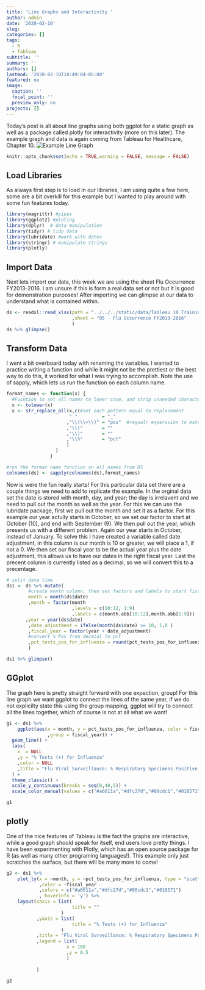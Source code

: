 ```yaml
---
title: 'Line Graphs and Interactivity '
author: admin
date: '2020-02-10'
slug: 
categories: []
tags:
  - R
  - Tableau
subtitle: ''
summary: ''
authors: []
lastmod: '2020-02-10T18:49:04-05:00'
featured: no
image:
  caption: ''
  focal_point: ''
  preview_only: no
projects: []
---
```


  Today's post is all about line graphs using both ggplot for a static graph as well as a package called plotly for interactivity (more on this later). The example graph and data is again coming from Tableau for Healthcare, Chapter 10.  ![Example Line Graph](flu_surveillance.png)


```r
knitr::opts_chunk$set(echo = TRUE,warning = FALSE, message = FALSE)
```

## Load Libraries

As always first step is to load in our libraries, I am using quite a few here, some are a bit overkill for this example but I wanted to play around with some fun features today.

```r
library(magrittr) #pipes
library(ggplot2) #ploting 
library(dplyr)  # data manipulation
library(tidyr) # tidy data
library(lubridate) #work with dates
library(stringr) # manipulate strings
library(plotly)
```

## Import Data

Next lets import our data, this week we are using the sheet Flu Occurrence FY2013-2016.  I am unsure if this is form a real data set or not but it is good for demonstration purposes!  After importing we can glimpse at our data to understand what is contained within.

```r

ds <- readxl::read_xlsx(path = "../../../static/data/Tableau 10 Training Practice Data.xlsx"
                        ,sheet = "05 - Flu Occurrence FY2013-2016"
                        )
ds %>% glimpse()
```

## Transform Data

I went a bit overboard today with renaming the variables.  I wanted to practice writing a function and while it might not be the prettiest or the best way to do this, it worked for what I was trying to accomplish. Note the use of sapply, which lets us run the function on each column name.

```r


format_names <- function(x) {
  #Fucntion to set all names to lower case, and strip unneeded characters
  x <- tolower(x)
  x <- str_replace_all(x,c(#set each pattern equal to replacement
                       " "         = "_"
                      ,"\\(\\+\\)" = "pos"  #regualr experssion to match (+)
                      ,"\\("       = ""
                      ,"\\)"       = ""
                      ,"\\%"       = "pct"
                      )
                  ) 
                }

#run the format name function on all names from DS
colnames(ds) <- sapply(colnames(ds),format_names)    
```

Now is were the fun really starts!  For this particular data set there are a couple things we need to add to replicate the example.  In the orginal data set the date is stored with month, day, and year; the day is irrelavent and we need to pull out the month as well as the year.  For this we can use the lubridate package, first we pull out the month and set it as a factor.  For this example our year actully starts in October, so we set our factor to start at October (10), and end with September (9).  We then pull out the year, which presents us with a different problem.  Again our year starts in October, instead of January. To solve this I have created a variable called date adjustment, in this column is our month is 10 or greater, we will place a 1, if not a 0.  We then set our fiscal year to be the actual year plus the date adjustment, this allows us to have our dates in the right fiscal year.  Last the precent column is currently listed as a decimal, so we will convert this to a precentage.


``` r
# split date time
ds1 <- ds %>% mutate(
        #create month column, then set factors and labels to start fiscal year in Oct
        month = month(ds$date)
        ,month = factor(month
                        ,levels = c(10:12, 1:9)
                        ,labels = c(month.abb[10:12],month.abb[1:9]))
       ,year = year(ds$date)
        ,date_adjustment = ifelse(month(ds$date) >= 10, 1,0 )
        ,fiscal_year = factor(year + date_adjustment)
        #convert % Pos from decmial to pct
        ,pct_tests_pos_for_influenza = round(pct_tests_pos_for_influenza * 100, digits = 0)
        )

ds1 %>% glimpse()

```

## GGplot

The graph here is pretty straight forward with one expection, group!  For this line graph we want ggplot to connect the lines of the same year, if we do not explicilty state this using the group mapping, ggplot will try to connect all the lines together, which of course is not at all what we want!

```r
                                  

g1 <- ds1 %>% 
    ggplot(aes(x = month, y = pct_tests_pos_for_influenza, color = fiscal_year
               ,group = fiscal_year)) +
  geom_line() +
  labs(
    x  = NULL
    ,y = "% Tests (+) for Influenza"
    ,color = NULL
    ,title = "Flu Viral Surveillance: % Respiratory Specimens Positive for Influenza \nOctober - September \nFor Flu Seasons 2013 - 2016"
  ) +
  theme_classic() +
  scale_y_continuous(breaks = seq(0,40,5)) +
  scale_color_manual(values = c("#a6611a","#dfc27d","#80cdc1","#018571"))

g1
```

## plotly

One of the nice features of Tableau is the fact the graphs are interactive, while a good graph should speak for itself, end users love pretty things.  I have been experimenting with Plotly, which has an open source package for R (as well as many other programing languages!).  This example only just scratches the surface, but there will be many more to come!

```r



g2 <- ds1 %>% 
    plot_ly(x = ~month, y = ~pct_tests_pos_for_influenza, type = "scatter", mode = "lines" 
            ,color = ~fiscal_year
            ,colors = c("#a6611a","#dfc27d","#80cdc1","#018571")
            , hoverinfo = 'y') %>% 
    layout(xaxis = list(
                        title = ""
                    )
           ,yaxis = list(
                        title = "% Tests (+) for Influenza"
                    )
           ,title = "Flu Viral Surveillance: % Respiratory Specimens Positive for Influenza"
           ,legend = list(
                      x = 100
                      ,y = 0.5
                      )   
           
           )

g2
```


